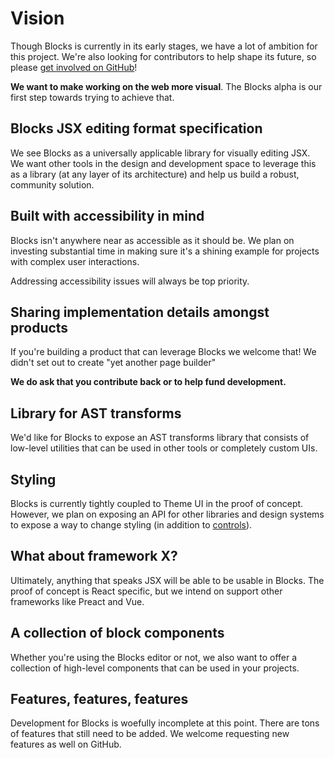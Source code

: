 
# Vision

Though Blocks is currently in its early stages, we have a lot
of ambition for this project. We're also looking for contributors
to help shape its future, so please
[get involved on GitHub](https://github.com/blocks)!

**We want to make working on the web more visual**. The Blocks
alpha is our first step towards trying to achieve that.

## Blocks JSX editing format specification

We see Blocks as a universally applicable library for visually
editing JSX. We want other tools in the design and development
space to leverage this as a library (at any layer of its architecture)
and help us build a robust, community solution.

## Built with accessibility in mind

Blocks isn't anywhere near as accessible as it should be. We
plan on investing substantial time in making sure it's a
shining example for projects with complex user interactions.

Addressing accessibility issues will always be top priority.

## Sharing implementation details amongst products

If you're building a product that can leverage Blocks we welcome
that! We didn't set out to create "yet another page builder"

**We do ask that you contribute back or to help fund development.**

## Library for AST transforms

We'd like for Blocks to expose an AST transforms library that
consists of low-level utilities that can be used in other tools
or completely custom UIs.

## Styling

Blocks is currently tightly coupled to Theme UI in the proof of
concept. However, we plan on exposing an API for other libraries
and design systems to expose a way to change styling (in addition
to [controls](/docs/controls)).

## What about framework X?

Ultimately, anything that speaks JSX will be able to be usable
in Blocks. The proof of concept is React specific, but we intend
on support other frameworks like Preact and Vue.

## A collection of block components

Whether you're using the Blocks editor or not, we also want to
offer a collection of high-level components that can be used in
your projects.

## Features, features, features

Development for Blocks is woefully incomplete at this point. There
are tons of features that still need to be added. We welcome requesting
new features as well on GitHub.
